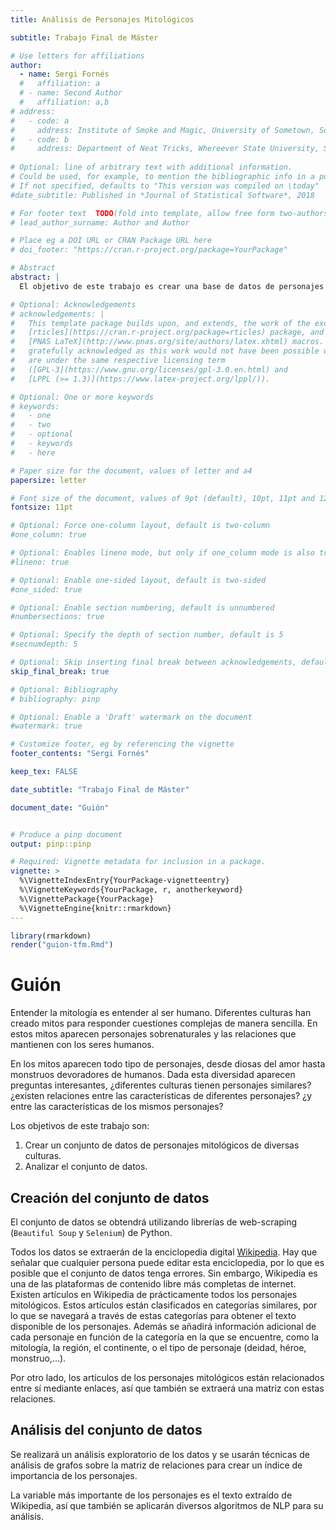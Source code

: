 ```yaml
---
title: Análisis de Personajes Mitológicos

subtitle: Trabajo Final de Máster

# Use letters for affiliations
author:
  - name: Sergi Fornés
  #   affiliation: a
  # - name: Second Author
  #   affiliation: a,b
# address:
#   - code: a
#     address: Institute of Smoke and Magic, University of Sometown, Sometown, XY, 12345
#   - code: b
#     address: Department of Neat Tricks, Whereever State University, Someplace, MC, 67890
    
# Optional: line of arbitrary text with additional information.
# Could be used, for example, to mention the bibliographic info in a post-print.
# If not specified, defaults to "This version was compiled on \today"
#date_subtitle: Published in *Journal of Statistical Software*, 2018

# For footer text  TODO(fold into template, allow free form two-authors)
# lead_author_surname: Author and Author

# Place eg a DOI URL or CRAN Package URL here
# doi_footer: "https://cran.r-project.org/package=YourPackage"

# Abstract
abstract: |
  El objetivo de este trabajo es crear una base de datos de personajes mitológicos a partir de [Wikipedia](https://es.wikipedia.org/wiki/Wikipedia:Portada). Una vez hecho esto, se pretenden analizar los artículos de estos personajes y las relaciones entre ellos haciendo uso de algoritmos de NLP y Network Analysis.

# Optional: Acknowledgements
# acknowledgements: |
#   This template package builds upon, and extends, the work of the excellent
#   [rticles](https://cran.r-project.org/package=rticles) package, and both packages rely on the
#   [PNAS LaTeX](http://www.pnas.org/site/authors/latex.xhtml) macros. Both these sources are
#   gratefully acknowledged as this work would not have been possible without them.  Our extensions
#   are under the same respective licensing term
#   ([GPL-3](https://www.gnu.org/licenses/gpl-3.0.en.html) and
#   [LPPL (>= 1.3)](https://www.latex-project.org/lppl/)).

# Optional: One or more keywords
# keywords:
#   - one
#   - two
#   - optional
#   - keywords
#   - here

# Paper size for the document, values of letter and a4
papersize: letter

# Font size of the document, values of 9pt (default), 10pt, 11pt and 12pt
fontsize: 11pt

# Optional: Force one-column layout, default is two-column
#one_column: true

# Optional: Enables lineno mode, but only if one_column mode is also true
#lineno: true

# Optional: Enable one-sided layout, default is two-sided
#one_sided: true

# Optional: Enable section numbering, default is unnumbered
#numbersections: true

# Optional: Specify the depth of section number, default is 5
#secnumdepth: 5

# Optional: Skip inserting final break between acknowledgements, default is false
skip_final_break: true

# Optional: Bibliography 
# bibliography: pinp

# Optional: Enable a 'Draft' watermark on the document
#watermark: true

# Customize footer, eg by referencing the vignette
footer_contents: "Sergi Fornés"

keep_tex: FALSE

date_subtitle: "Trabajo Final de Máster"

document_date: "Guión"


# Produce a pinp document
output: pinp::pinp

# Required: Vignette metadata for inclusion in a package.
vignette: >
  %\VignetteIndexEntry{YourPackage-vignetteentry}
  %\VignetteKeywords{YourPackage, r, anotherkeyword}
  %\VignettePackage{YourPackage}
  %\VignetteEngine{knitr::rmarkdown}
---
```


```r
library(rmarkdown)
render("guion-tfm.Rmd")
```

# Guión

Entender la mitología es entender al ser humano. Diferentes culturas han creado mitos para responder cuestiones complejas de manera sencilla. En estos mitos aparecen personajes sobrenaturales y las relaciones que mantienen con los seres humanos.

En los mitos aparecen todo tipo de personajes, desde diosas del amor hasta monstruos devoradores de humanos. Dada esta diversidad aparecen preguntas interesantes, ¿diferentes culturas tienen personajes similares? ¿existen relaciones entre las características de diferentes personajes? ¿y entre las características de los mismos personajes?

Los objetivos de este trabajo son:

1. Crear un conjunto de datos de personajes mitológicos de diversas culturas.
2. Analizar el conjunto de datos.

## Creación del conjunto de datos

El conjunto de datos se obtendrá utilizando librerías de web-scraping (`Beautiful Soup` y `Selenium`) de Python.  

Todos los datos se extraerán de la enciclopedia digital [Wikipedia](https://wikipedia.es). Hay que señalar que cualquier persona puede editar esta enciclopedia, por lo que es posible que el conjunto de datos tenga errores. Sin embargo, Wikipedia es una de las plataformas de contenido libre más completas de internet.  
Existen artículos en Wikipedia de prácticamente todos los personajes mitológicos. Estos artículos están clasificados en categorías similares, por lo que se navegará a través de estas categorías para obtener el texto disponible de los personajes. Además se añadirá información adicional de cada personaje en función de la categoría en la que se encuentre, como la mitología, la región, el continente, o el tipo de personaje (deidad, héroe, monstruo,...).  

Por otro lado, los artículos de los personajes mitológicos están relacionados entre sí mediante enlaces, así que también se extraerá una matriz con estas relaciones.  

## Análisis del conjunto de datos

Se realizará un análisis exploratorio de los datos y se usarán técnicas de análisis de grafos sobre la matriz de relaciones para crear un índice de importancia de los personajes.  

La variable más importante de los personajes es el texto extraído de Wikipedia, así que también se aplicarán diversos algoritmos de NLP para su análisis.